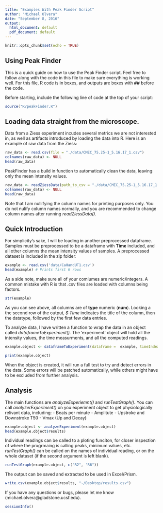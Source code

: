 ```yaml
---
title: "Examples With Peak Finder Script"
author: "Michael Olvera"
date: "September 8, 2016"
output:
  html_document: default
  pdf_document: default
---
```


```r
knitr::opts_chunk$set(echo = TRUE)
```

## Using Peak Finder

This is a quick guide on how to use the Peak Finder script. Feel free to follow along with the code in this file to make sure everything is working well. For this file, R code is in boxes, and outputs are boxes with **##** before the code.

Before starting, include the following line of code at the top
of your script:

```r
source("R/peakFinder.R")
```

## Loading data straight from the microscope.

Data from a Ziess experiment incudes several metrics we are not interested in, as well as artifacts introduced by loading the data into R. Here is an example of raw data from the Ziess:

```r
raw_data <- read.csv(file = "./data/CMEC_75.25-1_5.16.17_1.csv")
colnames(raw_data) <- NULL
head(raw_data)
```

PeakFinder has a build in function to automatically clean the data, leaving only the mean intensity values. 

```r
raw_data <- readZiessData(path_to_csv = "./data/CMEC_75.25-1_5.16.17_1.csv", time_index = 1, grep_keyword = "IntensityMean")
colnames(raw_data) <- NULL
head(raw_data)
```

Note that I am nullifying the column names for printing purposes only. You do not nulify column names normally, and you are recommended to change column names after running *readZiessData()*.

## Quick Introduction

For simplicity's sake, I will be loading in another preprocessed dataframe. Samples must be preprocessed to be a dataframe with **Time**
included, and all other columns the mean intensity values of samples. A preprocessed dataset is included in the zip folder:

```r
example <- read.csv('data/CaHandUT1.csv')
head(example) # Prints first 6 rows
```

As a side note, make sure all of your comlumes are numeric/integers. A common mistake with R is that .csv files are loaded with columns being factors. 

```r
str(example)
```

As you can see above, all columns are of **type** numeric (**num**). Looking a the second row of the output, *$ Time* indicates the title of the column, then the datatype, followed by the first few data entries. 

To analyze data, I have written a function to wrap the data in an object called *dataframeToExperiment()*. The 'experiment' object will hold all the intensity values, the time measurments, and all the computed readings. 

```r
example.object <- dataframeToExperiment(dataframe =  example, timeIndex = 1)

print(example.object)
```

When the object is created, it will run a full test to try and detect errors in the data. Some errors will be patched automatically, while others might have to be excluded from further analysis. 

## Analysis

The main functions are *analyzeExperiemnt()* and *runTestGraph()*. You can call *analyzerExperiment()* on you experiment object to get physiologically relivant data, including:
- Beats per minute
- Amplitute
- Upstroke and Downstroke T50
- Vmax (Up and Decay)

```r
example.object <- analyzeExperiment(example.object)
head(example.object$results)
```

Individual readings can be called to a ploting funciton, for closer inspection of where the progrmaing is calling peaks, minimum values, etc. *runTestGraph()* can be called on the names of individual reading, or on the whole dataset (if the second argument is left blank).

```r
runTestGraph(example.object, c("R2", "R6"))
```

The output can be saved and extracted to be used in Excel/Prism. 

```r

write.csv(example.object$results, "~/Desktop/results.csv")
```

If you have any questions or bugs, please let me know (michael.olvera@gladstone.ucsf.edu).

```r
sessionInfo() 
```
